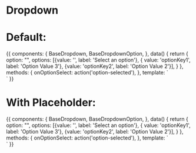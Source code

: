 
<Meta title="Components/BaseDropdown" component={BaseDropdown} />

# Dropdown

<Props of={BaseDropdown} />

# Default:

<Preview>
  <Story name="Default">
    {{
      components: {
        BaseDropdown,
        BaseDropdownOption,
      },
      data() {
        return {
          option: "",
          options: [{value: '', label: 'Select an option'}, { value: 'optionKey1', label: 'Option Value 3'}, {value: 'optionKey2', label: 'Option Value 2'}],
        }
      },
      methods: {
        onOptionSelect: action('option-selected'),
      },
      template: `
        <div class="p-16 flex justify-center w-full bg-gray-100">
          <BaseDropdown
            class="max-w-md"
            v-model="option"
            :options="options"
            />
        </div>`
    }}
  </Story>
</Preview>

# With Placeholder:

<Preview>
  <Story name="With Placeholder">
    {{
      components: {
        BaseDropdown,
        BaseDropdownOption,
      },
      data() {
        return {
          option: "",
          options: [{value: '', label: 'Select an option'}, { value: 'optionKey1', label: 'Option Value 3'}, {value: 'optionKey2', label: 'Option Value 2'}],
        }
      },
      methods: {
        onOptionSelect: action('option-selected'),
      },
      template: `
        <div class="p-16 flex justify-center w-full bg-gray-100">
          <BaseDropdown
            class="max-w-md"
            placeholder="Example Dropdown Placeholder"
            v-model="option"
            :options="options"
            />
        </div>`
    }}
  </Story>
</Preview>
